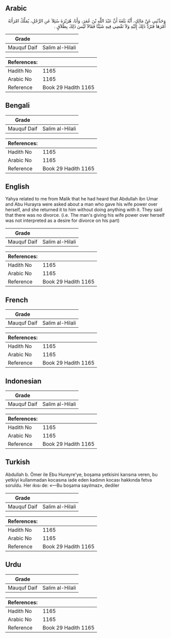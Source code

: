 ## Arabic


<div dir="rtl" lang="ar" style={{fontSize:'larger',backgroundColor:'#f8f9fa',padding:20}}>
وَحَدَّثَنِي عَنْ مَالِكٍ، أَنَّهُ بَلَغَهُ أَنَّ عَبْدَ اللَّهِ بْنَ عُمَرَ، وَأَبَا، هُرَيْرَةَ سُئِلاَ عَنِ الرَّجُلِ، يُمَلِّكُ امْرَأَتَهُ أَمْرَهَا فَتَرُدُّ ذَلِكَ إِلَيْهِ وَلاَ تَقْضِي فِيهِ شَيْئًا فَقَالاَ لَيْسَ ذَلِكَ بِطَلاَقٍ ‏.‏
</div>
<div style={{backgroundColor:'#f8f9fa',padding:20, marginBottom: 10}}><table> <thead> <tr> <th>Grade</th> <th></th> </tr> </thead> <tbody> <tr><td>Mauquf Daif</td><td>Salim al-Hilali</td></tr></tbody></table><table> <thead> <tr> <th>References:</th> <th></th> </tr> </thead> <tbody><tr><td>Hadith No</td><td>1165</td></tr><tr><td>Arabic No</td><td>1165</td></tr><tr><td>Reference</td><td>Book 29 Hadith 1165</td></tr></tbody></table></div>

## Bengali


<div dir="ltr" lang="bn" style={{fontSize:'larger',backgroundColor:'#f8f9fa',padding:20}}>

</div>
<div style={{backgroundColor:'#f8f9fa',padding:20, marginBottom: 10}}><table> <thead> <tr> <th>Grade</th> <th></th> </tr> </thead> <tbody> <tr><td>Mauquf Daif</td><td>Salim al-Hilali</td></tr></tbody></table><table> <thead> <tr> <th>References:</th> <th></th> </tr> </thead> <tbody><tr><td>Hadith No</td><td>1165</td></tr><tr><td>Arabic No</td><td>1165</td></tr><tr><td>Reference</td><td>Book 29 Hadith 1165</td></tr></tbody></table></div>

## English


<div dir="ltr" lang="en" style={{fontSize:'larger',backgroundColor:'#f8f9fa',padding:20}}>
Yahya related to me from Malik that he had heard that Abdullah ibn Umar and Abu Hurayra were asked about a man who gave his wife power over herself, and she returned it to him without doing anything with it. They said that there was no divorce. (i.e. The man's giving his wife power over herself was not interpreted as a desire for divorce on his part)
</div>
<div style={{backgroundColor:'#f8f9fa',padding:20, marginBottom: 10}}><table> <thead> <tr> <th>Grade</th> <th></th> </tr> </thead> <tbody> <tr><td>Mauquf Daif</td><td>Salim al-Hilali</td></tr></tbody></table><table> <thead> <tr> <th>References:</th> <th></th> </tr> </thead> <tbody><tr><td>Hadith No</td><td>1165</td></tr><tr><td>Arabic No</td><td>1165</td></tr><tr><td>Reference</td><td>Book 29 Hadith 1165</td></tr></tbody></table></div>

## French


<div dir="ltr" lang="fr" style={{fontSize:'larger',backgroundColor:'#f8f9fa',padding:20}}>

</div>
<div style={{backgroundColor:'#f8f9fa',padding:20, marginBottom: 10}}><table> <thead> <tr> <th>Grade</th> <th></th> </tr> </thead> <tbody> <tr><td>Mauquf Daif</td><td>Salim al-Hilali</td></tr></tbody></table><table> <thead> <tr> <th>References:</th> <th></th> </tr> </thead> <tbody><tr><td>Hadith No</td><td>1165</td></tr><tr><td>Arabic No</td><td>1165</td></tr><tr><td>Reference</td><td>Book 29 Hadith 1165</td></tr></tbody></table></div>

## Indonesian


<div dir="ltr" lang="id" style={{fontSize:'larger',backgroundColor:'#f8f9fa',padding:20}}>

</div>
<div style={{backgroundColor:'#f8f9fa',padding:20, marginBottom: 10}}><table> <thead> <tr> <th>Grade</th> <th></th> </tr> </thead> <tbody> <tr><td>Mauquf Daif</td><td>Salim al-Hilali</td></tr></tbody></table><table> <thead> <tr> <th>References:</th> <th></th> </tr> </thead> <tbody><tr><td>Hadith No</td><td>1165</td></tr><tr><td>Arabic No</td><td>1165</td></tr><tr><td>Reference</td><td>Book 29 Hadith 1165</td></tr></tbody></table></div>

## Turkish


<div dir="ltr" lang="tr" style={{fontSize:'larger',backgroundColor:'#f8f9fa',padding:20}}>
Abdullah b. Ömer ile Ebu Hureyre'ye, boşama yetkisini karısına veren, bu yetkiyi kullanmadan kocasına iade eden kadının kocası hakkında fetva soruldu. Her ıkısı de: «—Bu boşama sayılmaz», dediler
</div>
<div style={{backgroundColor:'#f8f9fa',padding:20, marginBottom: 10}}><table> <thead> <tr> <th>Grade</th> <th></th> </tr> </thead> <tbody> <tr><td>Mauquf Daif</td><td>Salim al-Hilali</td></tr></tbody></table><table> <thead> <tr> <th>References:</th> <th></th> </tr> </thead> <tbody><tr><td>Hadith No</td><td>1165</td></tr><tr><td>Arabic No</td><td>1165</td></tr><tr><td>Reference</td><td>Book 29 Hadith 1165</td></tr></tbody></table></div>

## Urdu


<div dir="rtl" lang="ur" style={{fontSize:'larger',backgroundColor:'#f8f9fa',padding:20}}>

</div>
<div style={{backgroundColor:'#f8f9fa',padding:20, marginBottom: 10}}><table> <thead> <tr> <th>Grade</th> <th></th> </tr> </thead> <tbody> <tr><td>Mauquf Daif</td><td>Salim al-Hilali</td></tr></tbody></table><table> <thead> <tr> <th>References:</th> <th></th> </tr> </thead> <tbody><tr><td>Hadith No</td><td>1165</td></tr><tr><td>Arabic No</td><td>1165</td></tr><tr><td>Reference</td><td>Book 29 Hadith 1165</td></tr></tbody></table></div>